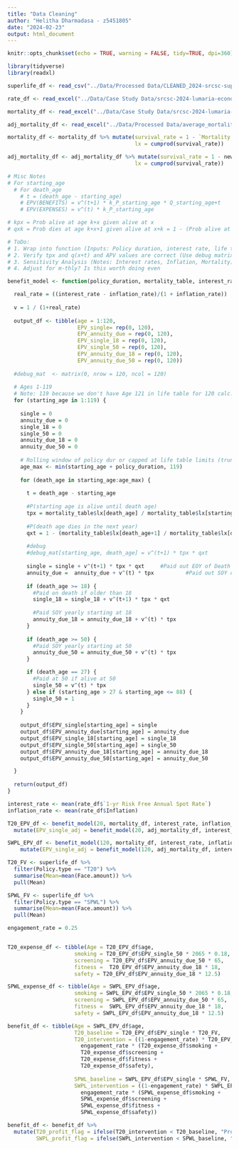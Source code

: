 ```yaml
---
title: "Data Cleaning"
author: "Helitha Dharmadasa - z5451805"
date: "2024-02-23"
output: html_document
---
```


```r
knitr::opts_chunk$set(echo = TRUE, warning = FALSE, tidy=TRUE, dpi=360)
```

```r
library(tidyverse)
library(readxl)
```

```r
superlife_df <- read_csv("../Data/Processed Data/CLEANED_2024-srcsc-superlife-inforce-dataset.csv")
```

```r
rate_df <- read_excel("../Data/Case Study Data/srcsc-2024-lumaria-economic-data.xlsx", skip=10)
```

```r
mortality_df <- read_excel("../Data/Case Study Data/srcsc-2024-lumaria-mortality-table.xlsx", skip = 13)

adj_mortality_df <- read_excel("../Data/Processed Data/average_mortality_table.xlsx")

```

```r
mortality_df <- mortality_df %>% mutate(survival_rate = 1 - `Mortality Rate`,
                                        lx = cumprod(survival_rate))

adj_mortality_df <- adj_mortality_df %>% mutate(survival_rate = 1 - new_mortality,
                                        lx = cumprod(survival_rate))
```

```r
# Misc Notes
# For starting_age 
  # For death_age
    # t = (death_age - starting_age)
    # EPV(BENEFITS) = v^(t+1) * k_P_starting_age * Q_starting_age+t
    # EPV(EXPENSES) = v^(t) * k_P_starting_age

# kpx = Prob alive at age k+x given alive at x
# qxk = Prob dies at age k+x+1 given alive at x+k = 1 - (Prob alive at k+x+1 given alive at x+k)

# ToDo:
# 1. Wrap into function (Inputs: Policy duration, interest rate, life table with lx values. Output: df)
# 2. Verify tpx and q(x+t) and APV values are correct (Use debug matrix, calc manually)
# 3. Sensitivity Analysis (Notes: Interest rates, Inflation, Mortality)
# 4. Adjust for m-thly? Is this worth doing even
```

```r
benefit_model <- function(policy_duration, mortality_table, interest_rate, inflation_rate) {

  real_rate = ((interest_rate - inflation_rate)/(1 + inflation_rate))
  
  v = 1 / (1+real_rate)
  
  output_df <- tibble(age = 1:120, 
                      EPV_single= rep(0, 120),
                      EPV_annuity_due = rep(0, 120),
                      EPV_single_18 = rep(0, 120),
                      EPV_single_50 = rep(0, 120),
                      EPV_annuity_due_18 = rep(0, 120),
                      EPV_annuity_due_50 = rep(0, 120))
  
  #debug_mat  <- matrix(0, nrow = 120, ncol = 120)
  
  # Ages 1-119
  # Note: 119 because we don't have Age 121 in life table for 120 calc.
  for (starting_age in 1:119) {
  
    single = 0
    annuity_due = 0
    single_18 = 0
    single_50 = 0
    annuity_due_18 = 0
    annuity_due_50 = 0
    
    # Rolling window of policy dur or capped at life table limits (truncation error?)
    age_max <- min(starting_age + policy_duration, 119)
    
    for (death_age in starting_age:age_max) {
      
      t = death_age - starting_age
      
      #P(starting age is alive until death age)
      tpx = mortality_table$lx[death_age] / mortality_table$lx[starting_age]
      
      #P(death age dies in the next year)
      qxt = 1 - (mortality_table$lx[death_age+1] / mortality_table$lx[death_age])
  
      #debug
      #debug_mat[starting_age, death_age] = v^(t+1) * tpx * qxt
      
      single = single + v^(t+1) * tpx * qxt     #Paid out EOY of Death
      annuity_due =  annuity_due + v^(t) * tpx          #Paid out SOY of every year alive
      
      if (death_age >= 18) {
        #Paid on death if older than 18
        single_18 = single_18 + v^(t+1) * tpx * qxt
        
        #Paid SOY yearly starting at 18
        annuity_due_18 = annuity_due_18 + v^(t) * tpx   
      }
      
      if (death_age >= 50) {
        #Paid SOY yearly starting at 50
        annuity_due_50 = annuity_due_50 + v^(t) * tpx 
      }

      if (death_age == 27) {
        #Paid at 50 if alive at 50
        single_50 = v^(t) * tpx 
      } else if (starting_age > 27 & starting_age <= 88) {
        single_50 = 1
      }
    }
    
    output_df$EPV_single[starting_age] = single
    output_df$EPV_annuity_due[starting_age] = annuity_due
    output_df$EPV_single_18[starting_age] = single_18
    output_df$EPV_single_50[starting_age] = single_50
    output_df$EPV_annuity_due_18[starting_age] = annuity_due_18
    output_df$EPV_annuity_due_50[starting_age] = annuity_due_50

  } 
  
  return(output_df)
}
```

```r
interest_rate <- mean(rate_df$`1-yr Risk Free Annual Spot Rate`)
inflation_rate <- mean(rate_df$Inflation)

T20_EPV_df <- benefit_model(20, mortality_df, interest_rate, inflation_rate) %>%
  mutate(EPV_single_adj = benefit_model(20, adj_mortality_df, interest_rate, inflation_rate)$EPV_single)

SWPL_EPV_df <- benefit_model(120, mortality_df, interest_rate, inflation_rate) %>%
    mutate(EPV_single_adj = benefit_model(120, adj_mortality_df, interest_rate, inflation_rate)$EPV_single)
```

```r
T20_FV <- superlife_df %>%
  filter(Policy.type == "T20") %>%
  summarise(Mean=mean(Face.amount)) %>%
  pull(Mean)

SPWL_FV <- superlife_df %>%
  filter(Policy.type == "SPWL") %>%
  summarise(Mean=mean(Face.amount)) %>%
  pull(Mean)

```

```r
engagement_rate = 0.25


T20_expense_df <- tibble(Age = T20_EPV_df$age,
                     smoking = T20_EPV_df$EPV_single_50 * 2065 * 0.18,
                     screening = T20_EPV_df$EPV_annuity_due_50 * 65,
                     fitness =  T20_EPV_df$EPV_annuity_due_18 * 18,
                     safety = T20_EPV_df$EPV_annuity_due_18 * 12.5)

SPWL_expense_df <- tibble(Age = SWPL_EPV_df$age,
                     smoking = SWPL_EPV_df$EPV_single_50 * 2065 * 0.18,
                     screening = SWPL_EPV_df$EPV_annuity_due_50 * 65,
                     fitness =  SWPL_EPV_df$EPV_annuity_due_18 * 18,
                     safety = SWPL_EPV_df$EPV_annuity_due_18 * 12.5)

benefit_df <- tibble(Age = SWPL_EPV_df$age,
                     T20_baseline = T20_EPV_df$EPV_single * T20_FV,
                     T20_intervention = ((1-engagement_rate) * T20_EPV_df$EPV_single + engagement_rate * T20_EPV_df$EPV_single_adj) * T20_FV + 
                       engagement_rate * (T20_expense_df$smoking + 
                       T20_expense_df$screening + 
                       T20_expense_df$fitness + 
                       T20_expense_df$safety),
                     
                     SPWL_baseline = SWPL_EPV_df$EPV_single * SPWL_FV,
                     SWPL_intervention = ((1-engagement_rate) * SWPL_EPV_df$EPV_single + engagement_rate * SWPL_EPV_df$EPV_single_adj) * SPWL_FV + 
                       engagement_rate * (SPWL_expense_df$smoking + 
                       SPWL_expense_df$screening + 
                       SPWL_expense_df$fitness + 
                       SPWL_expense_df$safety))

benefit_df <- benefit_df %>%
  mutate(T20_profit_flag = ifelse(T20_intervention < T20_baseline, "Profit", "Loss"),
         SWPL_profit_flag = ifelse(SWPL_intervention < SPWL_baseline, "Profit", "Loss"))
```
